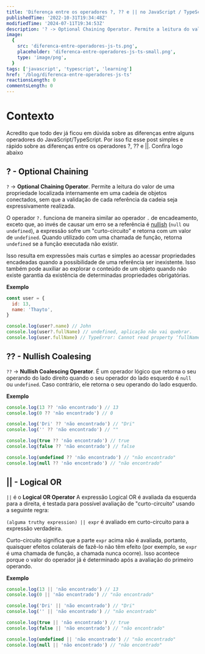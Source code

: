 ```yaml
---
title: 'Diferença entre os operadores ?, ?? e || no JavaScript / TypeScript'
publishedTime: '2022-10-31T19:34:48Z'
modifiedTime: '2024-07-11T19:34:53Z'
description: '? -> Optional Chaining Operator. Permite a leitura do valor de uma propriedade localizada internamente em uma cadeia de objetos conectados, sem que a validação de cada referência da cadeia seja expressivamente realizada.'
image:
  {
    src: 'diferenca-entre-operadores-js-ts.png',
    placeholder: 'diferenca-entre-operadores-js-ts-small.png',
    type: 'image/png',
  }
tags: ['javascript', 'typescript', 'learning']
href: '/blog/diferenca-entre-operadores-js-ts'
reactionsLength: 0
commentsLength: 0
---
```


# Contexto

Acredito que todo dev já ficou em dúvida sobre as diferenças entre alguns operadores do JavaScript/TypeScript. Por isso fiz esse post simples e rápido sobre as diferenças entre os operadores ?, ?? e ||. Confira logo abaixo

## ? - Optional Chaining

`?` -> **Optional Chaining Operator**.
Permite a leitura do valor de uma propriedade localizada internamente em uma cadeia de objetos conectados, sem que a validação de cada referência da cadeia seja expressivamente realizada.

O operador `?.` funciona de maneira similar ao operador `.` de encadeamento, exceto que, ao invés de causar um erro se a referência é [nullish](https://developer.mozilla.org/en-US/docs/Glossary/Nullish) (`null` ou `undefined`), a expressão sofre um "curto-circuito" e retorna com um valor de `undefined`. Quando utilizado com uma chamada de função, retorna `undefined` se a função executada não existir.

Isso resulta em expressões mais curtas e simples ao acessar propriedades encadeadas quando a possibilidade de uma referência ser inexistente. Isso também pode auxiliar ao explorar o conteúdo de um objeto quando não existe garantia da existência de determinadas propriedades obrigatórias.

**Exemplo**

```js
const user = {
  id: 13,
  name: 'Thayto',
}

console.log(user?.name) // John
console.log(user?.fullName) // undefined, aplicação não vai quebrar.
console.log(user.fullName) // TypeError: Cannot read property ‘fullName’ of undefined, aplicação quebra.
```

## ?? - Nullish Coalesing

`??` -> **Nullish Coalescing Operator**.
É um operador lógico que retorna o seu operando do lado direito quando o seu operador do lado esquerdo é `null` ou `undefined`. Caso contrário, ele retorna o seu operando do lado esquerdo.

**Exemplo**

```js
console.log(13 ?? 'não encontrado') // 13
console.log(0 ?? 'não encontrado') // 0

console.log('Dri' ?? 'não encontrado') // "Dri"
console.log('' ?? 'não encontrado') // ""

console.log(true ?? 'não encontrado') // true
console.log(false ?? 'não encontrado') // false

console.log(undefined ?? 'não encontrado') // "não encontrado"
console.log(null ?? 'não encontrado') // "não encontrado"
```

## || - Logical OR

`||` é o **Logical OR Operator**
A expressão Logical OR é avaliada da esquerda para a direita, é testada para possível avaliação de "curto-circuito" usando a seguinte regra:

`(alguma truthy expression) || expr` é avaliado em curto-circuito para a expressão verdadeira.

Curto-circuito significa que a parte `expr` acima não é avaliada, portanto, quaisquer efeitos colaterais de fazê-lo não têm efeito (por exemplo, se `expr` é uma chamada de função, a chamada nunca ocorre). Isso acontece porque o valor do operador já é determinado após a avaliação do primeiro operando.

**Exemplo**

```js
console.log(13 || 'não encontrado') // 13
console.log(0 || 'não encontrado') // "não encontrado"

console.log('Dri' || 'não encontrado') // "Dri"
console.log('' || 'não encontrado') // "não encontrado"

console.log(true || 'não encontrado') // true
console.log(false || 'não encontrado') // "não encontrado"

console.log(undefined || 'não encontrado') // "não encontrado"
console.log(null || 'não encontrado') // "não encontrado"
```
